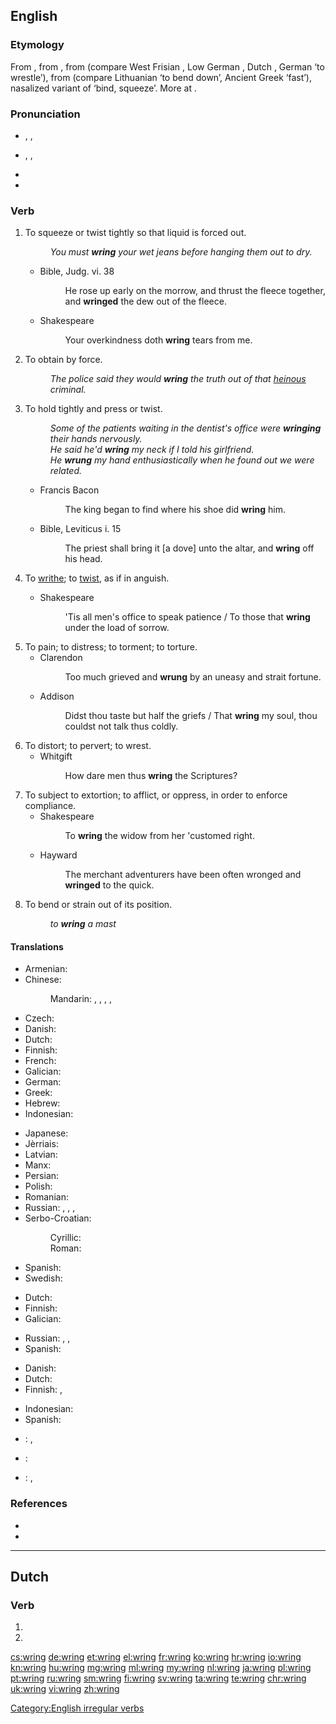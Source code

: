 ==English==

===Etymology===
From {{etyl|enm|en}} {{term|wringen|lang=enm}}, from {{etyl|ang|en}} {{term|wringan|lang=ang}}, from {{etyl|gem-pro|en}} {{term/t|gem-pro|*wrenganan}} (compare West Frisian {{term|wringe|lang=fy}}, Low German {{term|wringen|lang=nds}}, Dutch {{term|wringen|lang=nl}}, German {{term|ringen|lang=de}} ‘to wrestle’), from {{etyl|ine-pro|en}} {{term/t|ine-pro|*wrenǵʰ-}} (compare Lithuanian {{term|reñgtis|lang=lt}} ‘to bend down’, Ancient Greek {{term|ῥίμφα|tr=rhímpha|lang=grc}} ‘fast’), nasalized variant of {{term/t|ine-pro|*werǵʰ-}} ‘bind, squeeze’. More at {{l|en|worry}}.

===Pronunciation===
* {{enPR|rĭng}}, {{IPA|/ɹɪŋ/}}, {{X-SAMPA|/r\IN/}}
* {{a|US|also}} {{enPR|rēng}}, {{IPA|/ɹiːŋ/}}, {{X-SAMPA|/r\i:N/}}
* {{homophones|ring|lang=en}}
* {{rhymes|ɪŋ}}

===Verb===
{{en-verb|wrings|wringing|'''[[wrang]]''' or '''[[wrung]]''' or (obsolete) '''[[wringed]]'''|'''[[wrung]]''' or (obsolete) '''[[wringed]]'''}}

# To squeeze or twist tightly so that liquid is forced out.
#: ''You must '''wring''' your wet jeans before hanging them out to dry.''
#* Bible, Judg. vi. 38
#*: He rose up early on the morrow, and thrust the fleece together, and '''wringed''' the dew out of the fleece.
#* Shakespeare
#*: Your overkindness doth '''wring''' tears from me.
# To obtain by force.
#: ''The police said they would '''wring''' the truth out of that [[heinous]] criminal.''
# To hold tightly and press or twist.
#: ''Some of the patients waiting in the dentist's office were '''wringing''' their hands nervously.''
#: ''He said he'd '''wring''' my neck if I told his girlfriend.''
#: ''He '''wrung''' my hand enthusiastically when he found out we were related.''
#* Francis Bacon
#*: The king began to find where his shoe did '''wring''' him.
#* Bible, Leviticus i. 15
#*: The priest shall bring it [a dove] unto the altar, and '''wring''' off his head.
# {{context|intransitive|lang=en}} To [[writhe]]; to [[twist]], as if in anguish.
#* Shakespeare
#*: 'Tis all men's office to speak patience / To those that '''wring''' under the load of sorrow.
# To pain; to distress; to torment; to torture.
#* Clarendon
#*: Too much grieved and '''wrung''' by an uneasy and strait fortune.
#* Addison
#*: Didst thou taste but half the griefs / That '''wring''' my soul, thou couldst not talk thus coldly.
# To distort; to pervert; to wrest.
#* Whitgift
#*: How dare men thus '''wring''' the Scriptures?
# To subject to extortion; to afflict, or oppress, in order to enforce compliance.
#* Shakespeare
#*: To '''wring''' the widow from her 'customed right.
#* Hayward
#*: The merchant adventurers have been often wronged and '''wringed''' to the quick.
# {{context|nautical|lang=en}} To bend or strain out of its position.
#: ''to '''wring''' a mast''

====Translations====
{{trans-top|to squeeze or twist tightly so that liquid is forced out}}
* Armenian: {{t-|hy|քամել|tr=k'amel}}
* Chinese:
*: Mandarin: {{t|cmn|擰|sc=Hani}}, {{t|cmn|拧|tr=níng|sc=Hani}}, {{t|cmn|絞|sc=Hani}}, {{t|cmn|绞|tr=jiǎo|sc=Hani}}, {{t|cmn|扭|tr=niǔ|sc=Hani}}
* Czech: {{t+|cs|ždímat}}
* Danish: {{t-|da|vride}}
* Dutch: {{t+|nl|uitwringen}}
* Finnish: {{t+|fi|vääntää}}
* French: {{t+|fr|essorer}}
* Galician: {{t-|gl|espremer}}
* German: {{t+|de|wringen}}
* Greek: {{t+|el|στείβω}}
* Hebrew: {{t-|he|סחט|tr=sakhát}}
* Indonesian: {{t+|id|peras}}
{{trans-mid}}
* Japanese: {{t-|ja|絞る|tr=しぼる, shimoru|sc=Jpan}}
* Jèrriais: {{tø|roa-jer|teurtre}}
* Latvian: {{t-|lv|griezt}}
* Manx: {{t-|gv|faast}}
* Persian: {{t+|fa|چلاندن|tr=čelândan|sc=fa-Arab}}
* Polish: {{t-|pl|wykręcać}}
* Romanian: {{t-|ro|stoarce}}
* Russian: {{t+|ru|выжима́ть|sc=Cyrl|tr=vyžimátʹ|impf}}, {{t+|ru|вы́жать|sc=Cyrl|tr=výžatʹ|pf}}, {{t+|ru|выкручивать|tr=vykrúčivatʼ|sc=Cyrl|impf}}, {{t+|ru|выкрутить|tr=výkrutitʼ|sc=Cyrl|pf}}
* Serbo-Croatian:
*: Cyrillic: {{t-|sh|исциједити}}
*: Roman: {{t-|sh|iscijediti}}
* Spanish: {{t-|es|exprimir}}
* Swedish: {{t-|sv|vrida ur}}
{{trans-bottom}}

{{trans-top|to obtain by force}}
* Dutch: {{t+|nl|afpersen}}
* Finnish: {{t+|fi|puristaa}}
* Galician: {{t-|gl|espremer}}
{{trans-mid}}
* Russian: {{t+|ru|выжимать|tr=vyžimátʼ|sc=Cyrl|impf}}, {{t+|ru|выжать|tr=výžatʼ|sc=Cyrl|pf}}, {{t+|ru|вымогать|tr=vymogátʼ|sc=Cyrl|impf}}
* Spanish: {{t-|es|exprimir}}
{{trans-bottom}}

{{trans-top|to hold tightly and press or twist}}
* Danish: {{t-|da|vride}}
* Dutch: {{t+|nl|wringen}}
* Finnish: {{t+|fi|väännellä}} {{qualifier|hands}}, {{t+|fi|vääntää}} {{t-|fi|niskat nurin}} {{qualifier|neck}}
{{trans-mid}}
* Indonesian: {{t+|id|remas}}
* Spanish: {{t-|es|retorcer}}
{{trans-bottom}}

{{checktrans-top}}
* {{ttbc|nl}}: {{t+|nl|wringen}}, {{t+|nl|uitwringen}}
* {{ttbc|fr}}: {{t+|fr|tordre}}
* {{ttbc|ia}}: {{t-|ia|exprimer}}, {{t-|ia|torquer}}
{{trans-bottom}}

===References===
* {{R:Century 1911}}
* {{R:Webster 1913}}

[[Category:English irregular verbs]]

----

==Dutch==

===Verb===
{{nl-verb-form}}

# {{nl-verb form of|p=1|n=sg|t=pres|m=ind|wringen}}
# {{nl-verb form of|m=imp|wringen}}

[[cs:wring]]
[[de:wring]]
[[et:wring]]
[[el:wring]]
[[fr:wring]]
[[ko:wring]]
[[hr:wring]]
[[io:wring]]
[[kn:wring]]
[[hu:wring]]
[[mg:wring]]
[[ml:wring]]
[[my:wring]]
[[nl:wring]]
[[ja:wring]]
[[pl:wring]]
[[pt:wring]]
[[ru:wring]]
[[sm:wring]]
[[fi:wring]]
[[sv:wring]]
[[ta:wring]]
[[te:wring]]
[[chr:wring]]
[[uk:wring]]
[[vi:wring]]
[[zh:wring]]